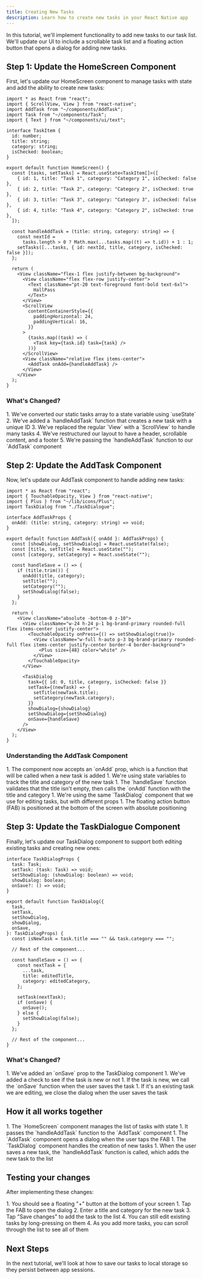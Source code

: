 ```yaml
---
title: Creating New Tasks
description: Learn how to create new tasks in your React Native app
---
```



In this tutorial, we'll implement functionality to add new tasks to our task list. We'll update our UI to include a scrollable task list and a floating action button that opens a dialog for adding new tasks.

## Step 1: Update the HomeScreen Component

First, let's update our HomeScreen component to manage tasks with state and add the ability to create new tasks:

```tsx path="app/index.tsx"
import * as React from "react";
import { ScrollView, View } from "react-native";
import AddTask from "~/components/AddTask";
import Task from "~/components/Task";
import { Text } from "~/components/ui/text";

interface TaskItem {
  id: number;
  title: string;
  category: string;
  isChecked: boolean;
}

export default function HomeScreen() {
  const [tasks, setTasks] = React.useState<TaskItem[]>([
    { id: 1, title: "Task 1", category: "Category 1", isChecked: false },
    { id: 2, title: "Task 2", category: "Category 2", isChecked: true },
    { id: 3, title: "Task 3", category: "Category 3", isChecked: false },
    { id: 4, title: "Task 4", category: "Category 2", isChecked: true },
  ]);

  const handleAddTask = (title: string, category: string) => {
    const nextId =
      tasks.length > 0 ? Math.max(...tasks.map((t) => t.id)) + 1 : 1;
    setTasks([...tasks, { id: nextId, title, category, isChecked: false }]);
  };

  return (
    <View className="flex-1 flex justify-between bg-background">
      <View className="flex flex-row justify-center">
        <Text className="pt-20 text-foreground font-bold text-6xl">
          HallPass
        </Text>
      </View>
      <ScrollView
        contentContainerStyle={{
          paddingHorizontal: 24,
          paddingVertical: 16,
        }}
      >
        {tasks.map((task) => (
          <Task key={task.id} task={task} />
        ))}
      </ScrollView>
      <View className="relative flex items-center">
        <AddTask onAdd={handleAddTask} />
      </View>
    </View>
  );
}
```

### What's Changed?

<Steps>
1. We've converted our static tasks array to a state variable using `useState`
2. We've added a `handleAddTask` function that creates a new task with a unique ID
3. We've replaced the regular `View` with a `ScrollView` to handle many tasks
4. We've restructured our layout to have a header, scrollable content, and a footer
5. We're passing the `handleAddTask` function to our `AddTask` component
</Steps>

## Step 2: Update the AddTask Component

Now, let's update our AddTask component to handle adding new tasks:

```tsx path="app/components/AddTask.tsx"
import * as React from "react";
import { TouchableOpacity, View } from "react-native";
import { Plus } from "~/lib/icons/Plus";
import TaskDialog from "./TaskDialogue";

interface AddTaskProps {
  onAdd: (title: string, category: string) => void;
}

export default function AddTask({ onAdd }: AddTaskProps) {
  const [showDialog, setShowDialog] = React.useState(false);
  const [title, setTitle] = React.useState("");
  const [category, setCategory] = React.useState("");

  const handleSave = () => {
    if (title.trim()) {
      onAdd(title, category);
      setTitle("");
      setCategory("");
      setShowDialog(false);
    }
  };

  return (
    <View className="absolute -bottom-0 z-10">
      <View className="w-24 h-24 p-1 bg-brand-primary rounded-full flex items-center justify-center">
        <TouchableOpacity onPress={() => setShowDialog(true)}>
          <View className="w-full h-auto p-3 bg-brand-primary rounded-full flex items-center justify-center border-4 border-background">
            <Plus size={48} color="white" />
          </View>
        </TouchableOpacity>
      </View>

      <TaskDialog
        task={{ id: 0, title, category, isChecked: false }}
        setTask={(newTask) => {
          setTitle(newTask.title);
          setCategory(newTask.category);
        }}
        showDialog={showDialog}
        setShowDialog={setShowDialog}
        onSave={handleSave}
      />
    </View>
  );
}
```

### Understanding the AddTask Component

<Steps>
1. The component now accepts an `onAdd` prop, which is a function that will be called when a new task is added
1. We're using state variables to track the title and category of the new task
1. The `handleSave` function validates that the title isn't empty, then calls the `onAdd` function with the title and category
1. We're using the same `TaskDialog` component that we use for editing tasks, but with different props
1. The floating action button (FAB) is positioned at the bottom of the screen with absolute positioning
</Steps>

## Step 3: Update the TaskDialogue Component

Finally, let's update our TaskDialog component to support both editing existing tasks and creating new ones:

```tsx path="app/components/TaskDialogue.tsx"
interface TaskDialogProps {
  task: Task;
  setTask: (task: Task) => void;
  setShowDialog: (showDialog: boolean) => void;
  showDialog: boolean;
  onSave?: () => void;
}

export default function TaskDialog({
  task,
  setTask,
  setShowDialog,
  showDialog,
  onSave,
}: TaskDialogProps) {
  const isNewTask = task.title === "" && task.category === "";

  // Rest of the component...

  const handleSave = () => {
    const nextTask = {
      ...task,
      title: editedTitle,
      category: editedCategory,
    };

    setTask(nextTask);
    if (onSave) {
      onSave();
    } else {
      setShowDialog(false);
    }
  };

  // Rest of the component...
}
```

### What's Changed?

<Steps>
1. We've added an `onSave` prop to the TaskDialog component
1. We've added a check to see if the task is new or not
1. If the task is new, we call the `onSave` function when the user saves the task
1. If it's an existing task we are editing, we close the dialog when the user saves the task
</Steps>

## How it all works together

<Steps>
1. The `HomeScreen` component manages the list of tasks with state
1. It passes the `handleAddTask` function to the `AddTask` component
1. The `AddTask` component opens a dialog when the user taps the FAB
1. The `TaskDialog` component handles the creation of new tasks
1. When the user saves a new task, the `handleAddTask` function is called, which adds the new task to the list
</Steps>

## Testing your changes

After implementing these changes:

<Steps>
1. You should see a floating "+" button at the bottom of your screen
1. Tap the FAB to open the dialog
2. Enter a title and category for the new task
3. Tap "Save changes" to add the task to the list
4. You can still edit existing tasks by long-pressing on them
4. As you add more tasks, you can scroll through the list to see all of them
</Steps>

## Next Steps

In the next tutorial, we'll look at how to save our tasks to local storage so they persist between app sessions.
